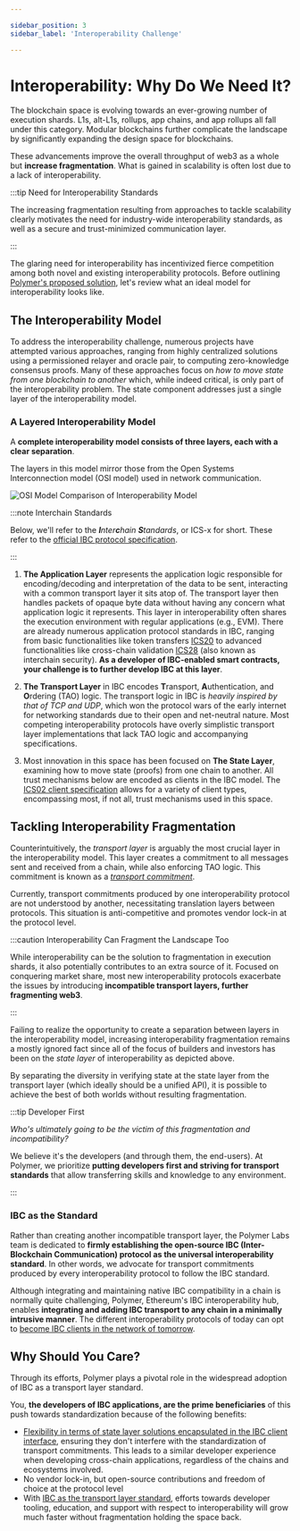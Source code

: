 ```yaml
---

sidebar_position: 3
sidebar_label: 'Interoperability Challenge'

---
```


# Interoperability: Why Do We Need It?

The blockchain space is evolving towards an ever-growing number of execution shards. L1s, alt-L1s, rollups, app chains, and app rollups all fall under this category. Modular blockchains further complicate the landscape by significantly expanding the design space for blockchains.

These advancements improve the overall throughput of web3 as a whole but **increase fragmentation**. What is gained in scalability is often lost due to a lack of interoperability.

:::tip Need for Interoperability Standards

The increasing fragmentation resulting from approaches to tackle scalability clearly motivates the need for industry-wide interoperability standards, as well as a secure and trust-minimized communication layer.

:::

The glaring need for interoperability has incentivized fierce competition among both novel and existing interoperability protocols. Before outlining [Polymer's proposed solution](polymer.md), let's review what an ideal model for interoperability looks like.

## The Interoperability Model

To address the interoperability challenge, numerous projects have attempted various approaches, ranging from highly centralized solutions using a permissioned relayer and oracle pair, to computing zero-knowledge consensus proofs. Many of these approaches focus on _how to move state from one blockchain to another_ which, while indeed critical, is only part of the interoperability problem. The state component addresses just a single layer of the interoperability model.

### A Layered Interoperability Model

A **complete interoperability model consists of three layers, each with a clear separation**.

The layers in this model mirror those from the Open Systems Interconnection model (OSI model) used in network communication.

![OSI Model Comparison of Interoperability Model](../../../static/img/background/OSI-comp.png)

:::note Interchain Standards

Below, we'll refer to the _**I**nter**c**hain **S**tandards_, or ICS-x for short. These refer to the [official IBC protocol specification](https://github.com/cosmos/ibc).

:::

1. **The Application Layer** represents the application logic responsible for encoding/decoding and interpretation of the data to be sent, interacting with a common transport layer it sits atop of. The transport layer then handles packets of opaque byte data without having any concern what application logic it represents. This layer in interoperability often shares the execution environment with regular applications (e.g., EVM). There are already numerous application protocol standards in IBC, ranging from basic functionalities like token transfers [ICS20](https://github.com/cosmos/ibc/tree/main/spec/app/ics-020-fungible-token-transfer) to advanced functionalities like cross-chain validation [ICS28](https://github.com/cosmos/ibc/tree/main/spec/app/ics-028-cross-chain-validation) (also known as interchain security). **As a developer of IBC-enabled smart contracts, your challenge is to further develop IBC at this layer**.

2. **The Transport Layer** in IBC encodes **T**ransport, **A**uthentication, and **O**rdering (TAO) logic. The transport logic in IBC is _heavily inspired by that of TCP and UDP_, which won the protocol wars of the early internet for networking standards due to their open and net-neutral nature. Most competing interoperability protocols have overly simplistic transport layer implementations that lack TAO logic and accompanying specifications.

3. Most innovation in this space has been focused on **The State Layer**, examining how to move state (proofs) from one chain to another. All trust mechanisms below are encoded as clients in the IBC model. The [ICS02 client specification](https://github.com/cosmos/ibc/tree/main/spec/core/ics-002-client-semantics) allows for a variety of client types, encompassing most, if not all, trust mechanisms used in this space.

## Tackling Interoperability Fragmentation

Counterintuitively, the _transport layer_ is arguably the most crucial layer in the interoperability model. This layer creates a commitment to all messages sent and received from a chain, while also enforcing TAO logic. This commitment is known as a [_transport commitment_](../concepts/vibc/clients.md#fork-handling-and-virtual-roots).

Currently, transport commitments produced by one interoperability protocol are not understood by another, necessitating translation layers between protocols. This situation is anti-competitive and promotes vendor lock-in at the protocol level.

:::caution Interoperability Can Fragment the Landscape Too

While interoperability can be the solution to fragmentation in execution shards, it also potentially contributes to an extra source of it. Focused on conquering market share, most new interoperability protocols exacerbate the issues by introducing **incompatible transport layers, further fragmenting web3**.

:::

Failing to realize the opportunity to create a separation between layers in the interoperability model, increasing interoperability fragmentation remains a mostly ignored fact since all of the focus of builders and investors has been on the _state layer_ of interoperability as depicted above. 

By separating the diversity in verifying state at the state layer from the transport layer (which ideally should be a unified API), it is possible to achieve the best of both worlds without resulting fragmentation.

:::tip Developer First

_Who's ultimately going to be the victim of this fragmentation and incompatibility?_

We believe it's the developers (and through them, the end-users). At Polymer, we prioritize **putting developers first and striving for transport standards** that allow transferring skills and knowledge to any environment.

:::

<!-- ### Incentivization

Additionally, there are no protocol-level incentives that encourage open participation of clients at the state layer.

:::note Client Incentivization

With some of the IBC innovations that the Polymer Labs team is working on, client update incentivization will happen _in protocol_, ensuring an open market for clients.

::: -->

### IBC as the Standard

Rather than creating another incompatible transport layer, the Polymer Labs team is dedicated to **firmly establishing the open-source IBC (Inter-Blockchain Communication) protocol as the universal interoperability standard**. In other words, we advocate for transport commitments produced by every interoperability protocol to follow the IBC standard.

Although integrating and maintaining native IBC compatibility in a chain is normally quite challenging, Polymer, Ethereum's IBC interoperability hub, enables **integrating and adding IBC transport to any chain in a minimally intrusive manner**. The different interoperability protocols of today can opt to [become IBC clients in the network of tomorrow](../concepts/ibc/ibc-clients.md).


## Why Should You Care?

Through its efforts, Polymer plays a pivotal role in the widespread adoption of IBC as a transport layer standard.

You, **the developers of IBC applications, are the prime beneficiaries** of this push towards standardization because of the following benefits:

- [Flexibility in terms of state layer solutions encapsulated in the IBC client interface](../concepts/ibc/ibc-clients.md), ensuring they don't interfere with the standardization of transport commitments. This leads to a similar developer experience when developing cross-chain applications, regardless of the chains and ecosystems involved.
- No vendor lock-in, but open-source contributions and freedom of choice at the protocol level
- With [IBC as the transport layer standard](../concepts/ibc/ibc.md), efforts towards developer tooling, education, and support with respect to interoperability will grow much faster without fragmentation holding the space back.
